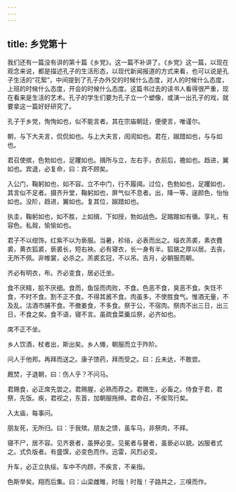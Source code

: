 ```yaml
---
---
---
```

title: 乡党第十
---




我们还有一篇没有讲的第十篇《乡党》。这一篇不补讲了。《乡党》这一篇，以现在观念来说，都是描述孔子的生活形态，以现代新闻报道的方式来看，也可以说是孔子生活的“花絮”，中间提到了孔子办外交的时候什么态度，对人的时候什么态度，上班的时候什么态度，开会的时候什么态度。这篇书过去的读书人看得很严重，现在看来是生活的艺术。孔子的学生们要为孔子立一个塑像，或演一出孔子的戏，就要拿这一篇好好研究了。

孔子于乡党，恂恂如也，似不能言者。其在宗庙朝廷，便便言，唯谨尔。

朝，与下大夫言，侃侃如也。与上大夫言，訚訚如也。君在，踧踖如也，与与如也。

君召使摈，色勃如也，足躩如也。揖所与立，左右手，衣前后，襜如也。趋进，翼如也。宾退，必复命，曰：宾不顾矣。

入公门，鞠躬如也，如不容。立不中门，行不履阈。过位，色勃如也，足躩如也，其言似不足者。摄齐升堂，鞠躬如也，屏气似不息者。出，降一等，逞颜色，怡怡如也。没阶，趋进，翼如也。复其位，踧踖如也。

执圭，鞠躬如也，如不胜，上如揖，下如授，勃如战色。足蹜蹜如有循。享礼，有容色。私觌，愉愉如也。

君子不以绀饰，红紫不以为亵服。当暑，袗绤，必表而出之。缁衣羔裘，素衣麑裘，黄衣狐裘，亵裘长，短右袂。必有寝衣，长一身有半。狐貉之厚以居。去丧，无所不佩。非帷裳，必杀之。羔裘玄冠，不以吊。吉月，必朝服而朝。

齐必有明衣，布。齐必变食，居必迁坐。

食不厌精，脍不厌细。食而，鱼馁而肉败，不食。色恶不食，臭恶不食。失饪不食，不时不食。割不正不食。不得其酱不食。肉虽多，不使胜食气。惟酒无量，不及乱。沽酒市脯不食。不撤姜食，不多食。祭于公，不宿肉。祭肉不出三日，出三日，不食之矣。食不语，寝不言。虽疏食菜羹瓜祭，必齐如也。

席不正不坐。

乡人饮酒，杖者出，斯出矣。乡人傩，朝服而立于阼阶。

问人于他邦。再拜而送之。康子馈药，拜而受之。曰：丘未达，不敢尝。

厩焚，子退朝，曰：伤人乎？不问马。

君赐食，必正席先尝之。君赐腥，必熟而荐之。君赐生，必畜之。侍食于君，君祭，先饭。疾，君视之，东首，加朝服拖绅。君命召，不俟驾行矣。

入太庙，每事问。

朋友死，无所归。曰：于我殡。朋友之馈，虽车马，非祭肉，不拜。

寝不尸，居不容。见齐衰者，虽狎必变。见冕者与瞽者，虽亵必以貌。凶服者式之。式负版者。有盛馔，必变色而作。迅雷，风烈必变。

升车，必正立执绥。车中不内顾，不疾言，不亲指。

色斯举矣。翔而后集。曰：山梁雌雉，时哉！时哉！子路共之，三嗅而作。